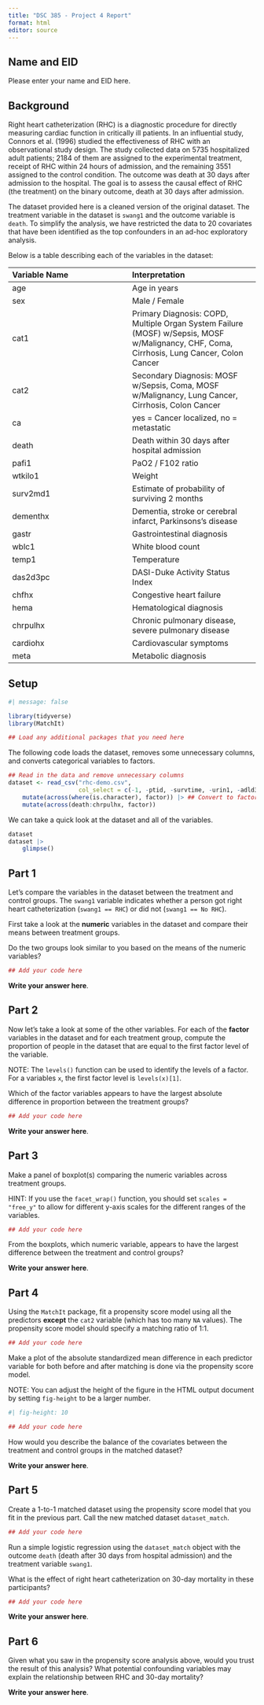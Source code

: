 ```yaml
---
title: "DSC 385 - Project 4 Report"
format: html
editor: source
---
```



## Name and EID

Please enter your name and EID here.

## Background

Right heart catheterization (RHC) is a diagnostic procedure for directly measuring cardiac function in critically ill patients. In an influential study, Connors et al. (1996) studied the effectiveness of RHC with an observational study design. The study collected data on 5735 hospitalized adult patients; 2184 of them are assigned to the experimental treatment, receipt of RHC within 24 hours of admission, and the remaining 3551 assigned to the control condition. The outcome was death at 30 days after admission to the hospital. The goal is to assess the causal effect of RHC (the treatment) on the binary outcome, death at 30 days after admission.

The dataset provided here is a cleaned version of the original dataset. The treatment variable in the dataset is `swang1` and the outcome variable is `death`. To simplify the analysis, we have restricted the data to 20 covariates that have been identified as the top confounders in an ad-hoc exploratory analysis.

Below is a table describing each of the variables in the dataset:

| Variable Name | Interpretation |
|:--------------|:---------------|
| age | Age in years |
| sex | Male / Female | 
| cat1 | Primary Diagnosis: COPD, Multiple Organ System Failure (MOSF) w/Sepsis, MOSF w/Malignancy, CHF, Coma, Cirrhosis, Lung Cancer, Colon Cancer |
| cat2 | Secondary Diagnosis: MOSF w/Sepsis, Coma, MOSF w/Malignancy, Lung Cancer, Cirrhosis, Colon Cancer |
| ca | yes = Cancer localized, no = metastatic |
| death | Death within 30 days after hospital admission |
| pafi1 | PaO2 / F102 ratio |
| wtkilo1 | Weight |
| surv2md1 | Estimate of probability of surviving 2 months |
| dementhx | Dementia, stroke or cerebral infarct, Parkinsons's disease |
| gastr | Gastrointestinal diagnosis |
| wblc1 | White blood count |
| temp1| Temperature|
|das2d3pc | DASI-Duke Activity Status Index |
| chfhx | Congestive heart failure |
| hema | Hematological diagnosis |
| chrpulhx | Chronic pulmonary disease, severe pulmonary disease |
| cardiohx | Cardiovascular symptoms |
| meta | Metabolic diagnosis|


## Setup

```r
#| message: false

library(tidyverse)
library(MatchIt)

## Load any additional packages that you need here

```


The following code loads the dataset, removes some unnecessary columns, and converts categorical variables to factors.

```r
## Read in the data and remove unnecessary columns
dataset <- read_csv("rhc-demo.csv",
                    col_select = c(-1, -ptid, -survtime, -urin1, -adld3p)) |>
    mutate(across(where(is.character), factor)) |> ## Convert to factors
    mutate(across(death:chrpulhx, factor))
```

We can take a quick look at the dataset and all of the variables.

```r
dataset
dataset |>
    glimpse()
```


## Part 1

Let's compare the variables in the dataset between the treatment and control groups. The `swang1` variable indicates whether a person got right heart catheterization (`swang1 == RHC`) or did not (`swang1 == No RHC`). 

First take a look at the **numeric** variables in the dataset and compare their means between treatment groups. 

Do the two groups look similar to you based on the means of the numeric variables?

```r
## Add your code here

```

**Write your answer here**.


## Part 2

Now let's take a look at some of the other variables. For each of the **factor** variables in the dataset and for each treatment group, compute the proportion of people in the dataset that are equal to the first factor level of the variable. 

NOTE: The `levels()` function can be used to identify the levels of a factor. For a variables `x`, the first factor level is `levels(x)[1]`.

Which of the factor variables appears to have the largest absolute difference in proportion between the treatment groups?

```r
## Add your code here

```


**Write your answer here**.



## Part 3

Make a panel of boxplot(s) comparing the numeric variables across treatment groups. 

HINT: If you use the `facet_wrap()` function, you should set `scales = "free_y"` to allow for different y-axis scales for the different ranges of the variables.


```r
## Add your code here

```

From the boxplots, which numeric variable, appears to have the largest difference between the treatment and control groups?

**Write your answer here**.


## Part 4

Using the `MatchIt` package, fit a propensity score model using all the predictors **except** the `cat2` variable (which has too many `NA` values). The propensity score model should specify a matching ratio of 1:1.

```r
## Add your code here

```


Make a plot of the absolute standardized mean difference in each predictor variable for both before and after matching is done via the propensity score model. 

NOTE: You can adjust the height of the figure in the HTML output document by setting `fig-height` to be a larger number.

```r
#| fig-height: 10

## Add your code here

```

How would you describe the balance of the covariates between the treatment and control groups in the matched dataset?

**Write your answer here**.



## Part 5

Create a 1-to-1 matched dataset using the propensity score model that you fit in the previous part. Call the new matched dataset `dataset_match`.

```r
## Add your code here

```

Run a simple logistic regression using the `dataset_match` object with the outcome `death` (death after 30 days from hospital admission) and the treatment variable `swang1`.

What is the effect of right heart catheterization on 30-day mortality in these participants? 

```r
## Add your code here

```

**Write your answer here**.


## Part 6

Given what you saw in the propensity score analysis above, would you trust the result of this analysis? What potential confounding variables may explain the relationship between RHC and 30-day mortality?


**Write your answer here**.
